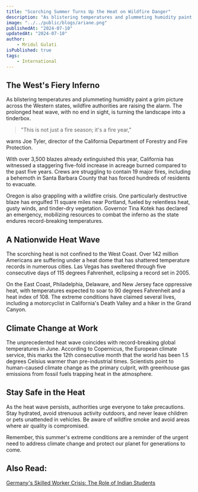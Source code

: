 ```yaml
---
title: "Scorching Summer Turns Up the Heat on Wildfire Danger"
description: "As blistering temperatures and plummeting humidity paint a grim picture across the Western states, wildfire authorities are raising the alarm. The prolonged heat wave, with no end in sight, is turning the landscape into a tinderbox."
image: "../../public/blogs/ariane.png"
publishedAt: "2024-07-10"
updatedAt: "2024-07-10"
author: 
    - Mridul Gulati
isPublished: true
tags: 
    - International
---
```


## The West's Fiery Inferno

As blistering temperatures and plummeting humidity paint a grim picture across the Western states, wildfire authorities are raising the alarm. The prolonged heat wave, with no end in sight, is turning the landscape into a tinderbox.

> "This is not just a fire season; it's a fire year," 

warns Joe Tyler, director of the California Department of Forestry and Fire Protection. 

With over 3,500 blazes already extinguished this year, California has witnessed a staggering five-fold increase in acreage burned compared to the past five years. Crews are struggling to contain 19 major fires, including a behemoth in Santa Barbara County that has forced hundreds of residents to evacuate.

Oregon is also grappling with a wildfire crisis. One particularly destructive blaze has engulfed 11 square miles near Portland, fueled by relentless heat, gusty winds, and tinder-dry vegetation. Governor Tina Kotek has declared an emergency, mobilizing resources to combat the inferno as the state endures record-breaking temperatures.

## A Nationwide Heat Wave

The scorching heat is not confined to the West Coast. Over 142 million Americans are suffering under a heat dome that has shattered temperature records in numerous cities. Las Vegas has sweltered through five consecutive days of 115 degrees Fahrenheit, eclipsing a record set in 2005.

On the East Coast, Philadelphia, Delaware, and New Jersey face oppressive heat, with temperatures expected to soar to 90 degrees Fahrenheit and a heat index of 108. The extreme conditions have claimed several lives, including a motorcyclist in California's Death Valley and a hiker in the Grand Canyon.

## Climate Change at Work

The unprecedented heat wave coincides with record-breaking global temperatures in June. According to Copernicus, the European climate service, this marks the 12th consecutive month that the world has been 1.5 degrees Celsius warmer than pre-industrial times. Scientists point to human-caused climate change as the primary culprit, with greenhouse gas emissions from fossil fuels trapping heat in the atmosphere.

## Stay Safe in the Heat

As the heat wave persists, authorities urge everyone to take precautions. Stay hydrated, avoid strenuous activity outdoors, and never leave children or pets unattended in vehicles. Be aware of wildfire smoke and avoid areas where air quality is compromised.

Remember, this summer's extreme conditions are a reminder of the urgent need to address climate change and protect our planet for generations to come.

## Also Read: 

[Germany's Skilled Worker Crisis: The Role of Indian Students](https://onlinekhabri.com/blog/germany-skilled-worker-crisis-role-of-india)


